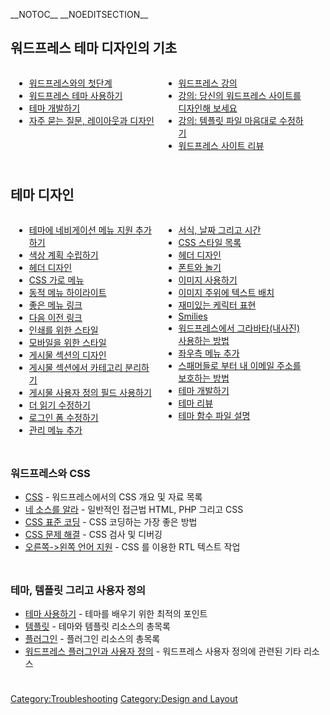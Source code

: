 {{Languages|
{{en|Blog Design and Layout}}
{{ja|Blog Design and Layout}}
{{ru|Дизайн и раскладка блога}}
{{th|Blog Design and Layout}}
{{zh-cn|博客的设计和布局}}
{{zh-tw|部落格的設計和佈局}}
{{ko|블로그 디자인과 레이아웃}}
}}
__NOTOC__ __NOEDITSECTION__
==워드프레스 테마 디자인의 기초==
<div style="width: 45%; margin:0px 6px; float:left">
* [[First Steps With WordPress|워드프레스와의 첫단계]]
* [[Using_Themes|워드프레스 테마 사용하기]]
* [[Theme Development|테마 개발하기]]
* [[FAQ Layout and Design|자주 묻는 질문, 레이아웃과 디자인]]
</div>
<div style="width: 45%; margin:0px 6px; float:left">
* [[WordPress Lessons|워드프레스 강의]]
* [[WordPress_Lessons#Designing_Your_WordPress_Site|강의: 당신의 워드프레스 사이트를 디자인해 보세요]]
* [[WordPress_Lessons#Template_Files|강의: 템플릿 파일 마음대로 수정하기]]
* [[WordPress Site Reviews|워드프레스 사이트 리뷰]] 
</div>
<div style="clear:both; height:10px">
</div>

== 테마 디자인 ==
<div style="width: 45%; margin:0px 6px; float:left">
* [[Navigation_Menus|테마에 네비게이션 메뉴 지원 추가하기]]
* [[Developing a Colour Scheme|색상 계획 수립하기]] 
* [[Designing Headers|헤더 디자인]]
* [[Creating Horizontal Menus|CSS 가로 메뉴]]
* [[Dynamic Menu Highlighting|동적 메뉴 하이라이트]]
* [[Good Navigation Links|좋은 메뉴 링크]]
* [[Next and Previous Links|다음 이전 링크]]
* [[Styling for Print|인쇄를 위한 스타일]] 
* [[Styling for Mobile|모바일을 위한 스타일]]
* [[Post Meta Data Section|게시물 섹션의 디자인]]
* [[Separating Categories|게시물 섹션에서 카테고리 분리하기]]
* [[Custom Fields|게시물 사용자 정의 필드 사용하기]]
* [[Customizing the Read More|더 읽기 수정하기]]
* [[Customizing the Login Form|로그인 폼 수정하기]]
* [[Adding Administration Menus|관리 메뉴 추가]]
</div>
<div style="width: 45%; margin:0px 6px; float:left; display: inline">
* [[Formatting Date and Time|서식, 날짜 그리고 시간]]
* [[Styling Lists with CSS|CSS 스타일 목록]]
* [[Designing Headings|헤더 디자인]]
* [[Playing With Fonts|폰트와 놀기]]
* [[Using Images|이미지 사용하기]]
* [[Wrapping Text Around Images|이미지 주위에 텍스트 배치]]
* [[Fun Character Entities|재미있는 케릭터 표현]]
* [[Using_Smilies|Smilies]]
* [[How to Use Gravatars in WordPress|워드프레스에서 그라바타(내사진) 사용하는 방법]]
* [[Adding Asides|좌우측 메뉴 추가]]
* [[Protection From Harvesters|스패머들로 부터 내 이메일 주소를 보호하는 방법]]
* [[Theme Development|테마 개발하기]]
* [[Theme Review|테마 리뷰]]
* [[Functions_File_Explained|테마 함수 파일 설명]]
</div>
<div style="clear:both; height:10px">
</div>

=== 워드프레스와 CSS ===
* [[CSS]] - 워드프레스에서의 CSS 개요 및 자료 목록
* [[Know Your Sources|네 소스를 알라]] - 일반적인 접근법 HTML, PHP 그리고 CSS
* [[CSS Coding Standards|CSS 표준 코딩]] - CSS 코딩하는 가장 좋은 방법
* [[CSS Troubleshooting|CSS 문제 해결]] - CSS 검사 및 디버깅
* [[Right to Left Language Support|오른쪽->왼쪽 언어 지원]] - CSS 를 이용한 RTL 텍스트 작업
<div style="clear:both; height:10px">
</div>

=== 테마, 템플릿 그리고 사용자 정의 ===
* [[Using Themes|테마 사용하기]] - 테마를 배우기 위한 최적의 포인트
* [[Templates|템플릿]] - 테마와 템플릿 리소스의 총목록
* [[Plugins|플러그인]] - 플러그인 리소스의 총목록
* [[Advanced Topics#WordPress Plugins and Customization|워드프레스 플러그인과 사용자 정의]] - 워드프레스 사용자 정의에 관련된 기타 리소스
<div style="clear:both; height:10px">
</div>

{{toclist}}

[[Category:Troubleshooting]]
[[Category:Design and Layout]]